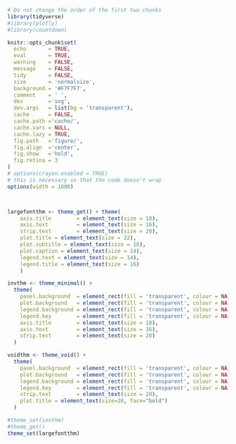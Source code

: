 ```r
# Do not change the order of the first two chunks
library(tidyverse)
#library(plotly)
#library(countdown)
```
```r
knitr::opts_chunk$set(
  echo       = TRUE,
  eval       = TRUE,
  warning    = FALSE,
  message    = FALSE,
  tidy       = FALSE,
  size       = 'normalsize',
  background = '#F7F7F7',
  comment    = ' ',
  dev        ='svg',
  dev.args   = list(bg = 'transparent'),
  cache      = FALSE,
  cache.path ='cache/',
  cache.vars = NULL,
  cache.lazy = TRUE,
  fig.path   ='figure/',
  fig.align  ='center',
  fig.show   ='hold',
  fig.retina = 3
)
# options(crayon.enabled = TRUE)
# this is necessary so that the code doesn't wrap
options(width = 1000)



largefontthm <- theme_get() + theme(
    axis.title        = element_text(size = 18),
    axis.text         = element_text(size = 16),
    strip.text        = element_text(size = 20),
    plot.title = element_text(size = 22),
    plot.subtitle = element_text(size = 18),
    plot.caption = element_text(size = 14),
    legend.text = element_text(size = 14),
    legend.title = element_text(size = 16)
    )

invthm <- theme_minimal() +
  theme(
    panel.background  = element_rect(fill = 'transparent', colour = NA),
    plot.background   = element_rect(fill = 'transparent', colour = NA),
    legend.background = element_rect(fill = 'transparent', colour = NA),
    legend.key        = element_rect(fill = 'transparent', colour = NA),
    axis.title        = element_text(size = 18),
    axis.text         = element_text(size = 16),
    strip.text        = element_text(size = 20)
  )

voidthm <- theme_void() + 
  theme(
    panel.background  = element_rect(fill = 'transparent', colour = NA),
    plot.background   = element_rect(fill = 'transparent', colour = NA),
    legend.background = element_rect(fill = 'transparent', colour = NA),
    legend.key        = element_rect(fill = 'transparent', colour = NA),
    strip.text        = element_text(size = 20),
    plot.title = element_text(size=28, face="bold")
  )

#theme_set(invthm)
#theme_get()
theme_set(largefontthm)
```
